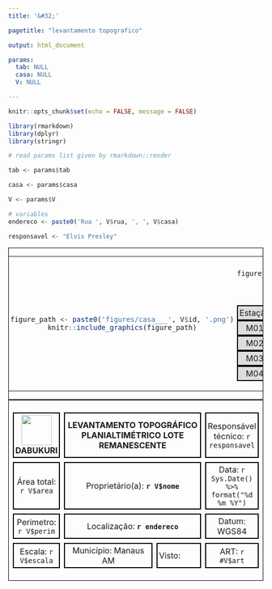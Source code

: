 ```yaml
---
title: '&#32;'

pagetitle: "levantamento topografico"

output: html_document

params:
  tab: NULL
  casa: NULL
  V: NULL

---
```


<style>
body{
  text-size:14px;
  size: A4 landscape;
  margin: 0;
  width: 297mm; 
  height: 209mm;
  <!--border: 0.2px solid black;-->
}
@media print {
  @page {
    size: A4 landscape;
  }
}
.container {
  align-items: center;
  justify-content: center 
  display: grid;<!--  flex; -->
  grid-template-columns: 600px auto ;
  column-gap: 5px;
}
</style>

```r
knitr::opts_chunk$set(echo = FALSE, message = FALSE)

library(rmarkdown)
library(dplyr)
library(stringr)

# read params list given by rmarkdown::render 

tab <- params$tab

casa <- params$casa

V <- params$V

# variables
endereco <- paste0('Rua ', V$rua, ', ', V$casa)

responsavel <- "Elvis Presley"

```

<!-- MAP + 2 INSETS (SMALL MAP AND SMALL TABLE) -->
<div class="container" width = 100% style = "border:1px solid black">

<table style="border:0px margin:0px" >
<!-- first row -->
<tr>
<td rowspan = '3' width = 80% style = "border:0px;">

<div class = 'image' style="float:left">
```r
figure_path <- paste0('figures/casa___', V$id, '.png')
knitr::include_graphics(figure_path)
```
</div>

</td>

<td style='border:0px; '> <!-- <img width = 60px src = "figures/DABUKURI.png"> <b> DABUKURI</b> -->
</td></tr>

<!--tr><td style='border:0px; display:flex'><b style = 'float;left'> COPIME </b><img width = 60px  style = "float:right" src = "figures/COPIME.png"></td></tr-->

<!-- second row -->
<tr>
<td style = 'border:0px' >
```r
figure_path <- paste0('figures/inset/inset__', V$id, '.png')  ## CHECK FIGURES' ID !!
knitr::include_graphics(figure_path)
```
</td>
</tr>

<!-- third row -->
<tr>
<td style='border:0px'>
<table style="border-collapse: separate; border-spacing: 0px; background: #ddd">
  <style>
    td { border: 0.3 px solid black; text-align: center; padding:3px }
  </style>
<tr><td> Estação </td><td> Vante </td><td> Distância(m) </td></tr>
<tr><td>M01</td> <td>M02</td> <td>`r V$dist_frente` m </td></tr>
<tr><td>M02</td> <td>M03</td> <td>`r V$dist_lateral` m </td></tr>
<tr><td>M03</td> <td>M04</td> <td>`r V$dist_frente` m </td></tr>
<tr><td>M04</td> <td>M01</td> <td>`r V$dist_lateral` m </td></tr>
</table>
</td></tr></table></div>

<div class = "container" width = 100% style = "border:1px solid black">
<table style="border-collapse: separate; border-spacing: 8px;">
  <style>
    td { border: 2px solid black; text-align: center; }
  </style>
<tr height = 45px>
  <td width = 20% > 
  <img width = 60px src = "figures/DABUKURI.png">
  <b>DABUKURI</b> 
  </td>
  <td width = 60% colspan="2"> <b>LEVANTAMENTO TOPOGRÁFICO PLANIALTIMÉTRICO LOTE REMANESCENTE</b> </td>
  <td width = 20%> Responsável técnico: `r responsavel`</td>
</tr>

<tr height = 30px>
  <td width = 20% > Área total: `r V$area` </td>
  <td width = 60% colspan="2"> Proprietário(a): __`r V$nome`__ </td>
  <td width = 20%> Data: `r Sys.Date() %>% format("%d %m %Y")`</td>
</tr>

<tr height = 30px>
<td width = 20% > Perimetro: `r V$perim` </td>
<td width = 60% colspan="2"> Localização: __`r endereco `__ </td>
<td width = 20%> Datum: WGS84 </td>
</tr>

<tr height = 30px>
<td width = 20% > Escala: `r V$escala` </td>
<td width = 40%> Município: Manaus AM </td>
<td width = 20% style="text-align:left"> Visto: </td>
<td width = 20%> ART: `r #V$art` </td>
</tr>

</table>

</div>

